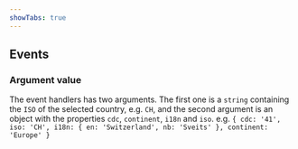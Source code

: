 ```yaml
---
showTabs: true
---
```



## Events

<PropertiesTable props={fieldEvents} />

### Argument value

The event handlers has two arguments. The first one is a `string` containing the `ISO` of the selected country, e.g. `CH`, and the second argument is an object with the properties `cdc`, `continent`, `i18n` and `iso`. e.g. `{
  cdc: '41',
  iso: 'CH',
    i18n: {
    en: 'Switzerland',
    nb: 'Sveits'
  },
  continent: 'Europe'
}`
